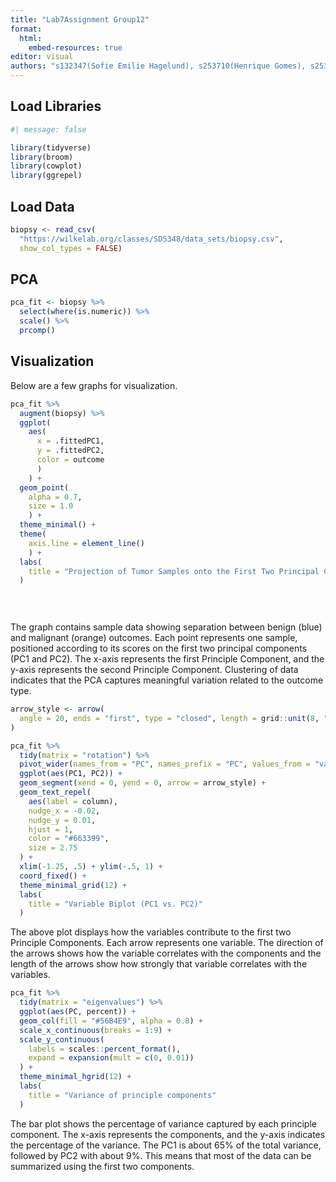 ```yaml
---
title: "Lab7Assignment Group12"
format: 
  html:
    embed-resources: true
editor: visual
authors: "s132347(Sofie Emilie Hagelund), s253710(Henrique Gomes), s253689(Paula Meerjanssen), s252750(Shuyue Zhang), s253719(Eszter Hudra)"
---
```


## Load Libraries

```r
#| message: false  

library(tidyverse) 
library(broom)  
library(cowplot)
library(ggrepel)
```

## Load Data

```r
biopsy <- read_csv(
  "https://wilkelab.org/classes/SDS348/data_sets/biopsy.csv",
  show_col_types = FALSE)
```

## PCA

```r
pca_fit <- biopsy %>% 
  select(where(is.numeric)) %>% 
  scale() %>% 
  prcomp() 
```

## Visualization

Below are a few graphs for visualization.

```r
pca_fit %>% 
  augment(biopsy) %>% 
  ggplot(
    aes(
      x = .fittedPC1, 
      y = .fittedPC2, 
      color = outcome
      )
    ) +
  geom_point(
    alpha = 0.7, 
    size = 1.0
    ) +
  theme_minimal() +
  theme(
    axis.line = element_line()
    ) +
  labs(
    title = "Projection of Tumor Samples onto the First Two Principal Components"
  )

  
  
```

The graph contains sample data showing separation between benign (blue) and malignant (orange) outcomes. Each point represents one sample, positioned according to its scores on the first two principal components (PC1 and PC2). The x-axis represents the first Principle Component, and the y-axis represents the second Principle Component. Clustering of data indicates that the PCA captures meaningful variation related to the outcome type.

```r
arrow_style <- arrow(
  angle = 20, ends = "first", type = "closed", length = grid::unit(8, "pt")
)

pca_fit %>%
  tidy(matrix = "rotation") %>%
  pivot_wider(names_from = "PC", names_prefix = "PC", values_from = "value") %>%
  ggplot(aes(PC1, PC2)) +
  geom_segment(xend = 0, yend = 0, arrow = arrow_style) +
  geom_text_repel(
    aes(label = column),
    nudge_x = -0.02,
    nudge_y = 0.01,
    hjust = 1, 
    color = "#663399",
    size = 2.75
  ) +
  xlim(-1.25, .5) + ylim(-.5, 1) +
  coord_fixed() + 
  theme_minimal_grid(12) + 
  labs(
    title = "Variable Biplot (PC1 vs. PC2)"
  )
```

The above plot displays how the variables contribute to the first two Principle Components. Each arrow represents one variable. The direction of the arrows shows how the variable correlates with the components and the length of the arrows show how strongly that variable correlates with the variables.

```r
pca_fit %>%
  tidy(matrix = "eigenvalues") %>%
  ggplot(aes(PC, percent)) +
  geom_col(fill = "#56B4E9", alpha = 0.8) +
  scale_x_continuous(breaks = 1:9) +
  scale_y_continuous(
    labels = scales::percent_format(),
    expand = expansion(mult = c(0, 0.01))
  ) +
  theme_minimal_hgrid(12) +
  labs(
    title = "Variance of principle components"
  )
```

The bar plot shows the percentage of variance captured by each principle component. The x-axis represents the components, and the y-axis indicates the percentage of the variance. The PC1 is about 65% of the total variance, followed by PC2 with about 9%. This means that most of the data can be summarized using the first two components.

